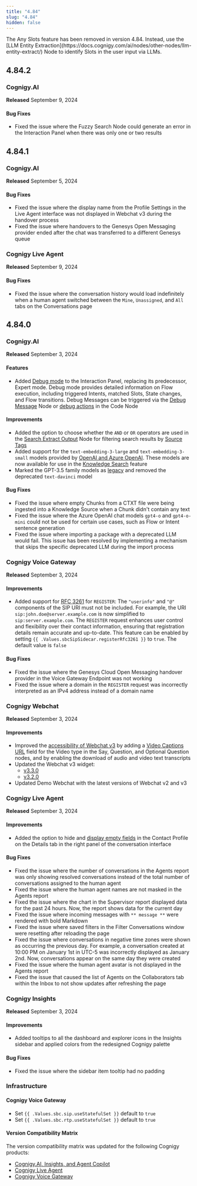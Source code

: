 ```yaml
---
title: "4.84"
slug: "4.84"
hidden: false
---
```



<Danger>
  The Any Slots feature has been removed in version 4.84. Instead, use the [LLM Entity Extraction](https://docs.cognigy.com/ai/nodes/other-nodes/llm-entity-extract/) Node to identify Slots in the user input via LLMs.
</Danger>

<ReleaseNotesLlmRemovals/>

## 4.84.2

### Cognigy.AI

**Released** September 9, 2024

#### Bug Fixes

- Fixed the issue where the Fuzzy Search Node could generate an error in the Interaction Panel when there was only one or two results

## 4.84.1

### Cognigy.AI

**Released** September 5, 2024

#### Bug Fixes

- Fixed the issue where the display name from the Profile Settings in the Live Agent interface was not displayed in Webchat v3 during the handover process
- Fixed the issue where handovers to the Genesys Open Messaging provider ended after the chat was transferred to a different Genesys queue

### Cognigy Live Agent

**Released** September 9, 2024

#### Bug Fixes

- Fixed the issue where the conversation history would load indefinitely when a human agent switched between the `Mine`, `Unassigned`, and `All` tabs on the Conversations page

## 4.84.0

### Cognigy.AI

**Released** September 3, 2024

#### Features

- Added [Debug mode](/ai/agents/test/interaction-panel/overview#debug-mode) to the Interaction Panel, replacing its predecessor, Expert mode. Debug mode provides detailed information on Flow execution, including triggered Intents, matched Slots, State changes, and Flow transitions. Debug Messages can be triggered via the [Debug Message](/ai/agents/develop/node-reference/basic/debug-message) Node or [debug actions](/ai/for-developers/code/actions) in the Code Node

#### Improvements

- Added the option to choose whether the `AND` or `OR` operators are used in the [Search Extract Output](/ai/agents/develop/node-reference/other-nodes/search-extract-output) Node for filtering search results by [Source Tags](/ai/agents/develop/knowledge-ai/knowledge-source/overview-tags)
- Added support for the `text-embedding-3-large` and `text-embedding-3-small` models provided by [OpenAI and Azure OpenAI](/ai/agents/develop/gen-ai-and-llms/model-support-by-feature). These models are now available for use in the [Knowledge Search](/ai/agents/develop/knowledge-ai/overview#which-models-to-choose) feature
- Marked the GPT-3.5 family models as [legacy](/ai/agents/develop/gen-ai-and-llms/model-support-by-feature) and removed the deprecated `text-davinci` model

#### Bug Fixes

- Fixed the issue where empty Chunks from a CTXT file were being ingested into a Knowledge Source when a Chunk didn't contain any text
- Fixed the issue where the Azure OpenAI chat models `gpt4-o` and `gpt4-o-mini` could not be used for certain use cases, such as Flow or Intent sentence generation
- Fixed the issue where importing a package with a deprecated LLM would fail. This issue has been resolved by implementing a mechanism that skips the specific deprecated LLM during the import process

### Cognigy Voice Gateway

**Released** September 3, 2024

#### Improvements

- Added support for [RFC 3261](https://datatracker.ietf.org/doc/html/rfc3261#section-10.2) for `REGISTER`: The `"userinfo"` and `"@"` components of the SIP URI must not be included. For example, the URI `sip:john.doe@server.example.com` is now simplified to `sip:server.example.com`. The `REGISTER` request enhances user control and flexibility over their contact information, ensuring that registration details remain accurate and up-to-date. This feature can be enabled by setting `{{ .Values.sbcSipSidecar.registerRfc3261 }}` to `true`. The default value is `false`

#### Bug Fixes

- Fixed the issue where the Genesys Cloud Open Messaging handover provider in the Voice Gateway Endpoint was not working
- Fixed the issue where a domain in the `REGISTER` request was incorrectly interpreted as an IPv4 address instead of a domain name

### Cognigy Webchat

**Released** September 3, 2024

#### Improvements

- Improved the [accessibility of Webchat v3](/webchat/v3/accessibility) by adding a [Video Captions URL](/ai/agents/develop/node-reference/basic/say) field for the Video type in the Say, Question, and Optional Question nodes, and by enabling the download of audio and video text transcripts
- Updated the Webchat v3 widget:
    - [v3.3.0](https://github.com/Cognigy/Webchat/releases/tag/v3.3.0)
    - [v3.2.0](https://github.com/Cognigy/Webchat/releases/tag/v3.2.0)
- Updated Demo Webchat with the latest versions of Webchat v2 and v3

### Cognigy Live Agent

**Released** September 3, 2024

#### Improvements

- Added the option to hide and [display empty fields](/live-agent/conversation/overview#view-hidden-fields-in-contact-profile-details) in the Contact Profile on the Details tab in the right panel of the conversation interface

#### Bug Fixes

- Fixed the issue where the number of conversations in the Agents report was only showing resolved conversations instead of the total number of conversations assigned to the human agent
- Fixed the issue where the human agent names are not masked in the Agents report
- Fixed the issue where the chart in the Supervisor report displayed data for the past 24 hours. Now, the report shows data for the current day
- Fixed the issue where incoming messages with `** message **` were rendered with bold Markdown
- Fixed the issue where saved filters in the Filter Conversations window were resetting after reloading the page
- Fixed the issue where conversations in negative time zones were shown as occurring the previous day. For example, a conversation created at 10:00 PM on January 1st in UTC-5 was incorrectly displayed as January 2nd. Now, conversations appear on the same day they were created
- Fixed the issue where the human agent avatar is not displayed in the Agents report
- Fixed the issue that caused the list of Agents on the Collaborators tab within the Inbox to not show updates after refreshing the page

### Cognigy Insights

**Released** September 3, 2024

#### Improvements

- Added tooltips to all the dashboard and explorer icons in the Insights sidebar and applied colors from the redesigned Cognigy palette

#### Bug Fixes

- Fixed the issue where the sidebar item tooltip had no padding

### Infrastructure

#### Cognigy Voice Gateway

- Set `{{ .Values.sbc.sip.useStatefulSet }}` default to `true`
- Set `{{ .Values.sbc.rtp.useStatefulSet }}` default to `true`

#### Version Compatibility Matrix

The version compatibility matrix was updated for the following Cognigy products:

- [Cognigy.AI, Insights, and Agent Copilot](/ai/administer/installation/version-compatibility-matrix)
- [Cognigy Live Agent](/live-agent/installation/deployment/version-compatibility-matrix)
- [Cognigy Voice Gateway](/voice-gateway/installation/version-compatibility-matrix)